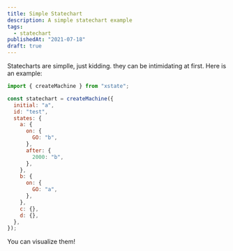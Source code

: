 ```yaml
---
title: Simple Statechart
description: A simple statechart example
tags:
  - statechart
publishedAt: "2021-07-18"
draft: true
---
```


Statecharts are simplle, just kidding. they can be intimidating at first.
Here is an example:

```js viz test
import { createMachine } from "xstate";

const statechart = createMachine({
  initial: "a",
  id: "test",
  states: {
    a: {
      on: {
        GO: "b",
      },
      after: {
        2000: "b",
      },
    },
    b: {
      on: {
        GO: "a",
      },
    },
    c: {},
    d: {},
  },
});
```

You can visualize them!
